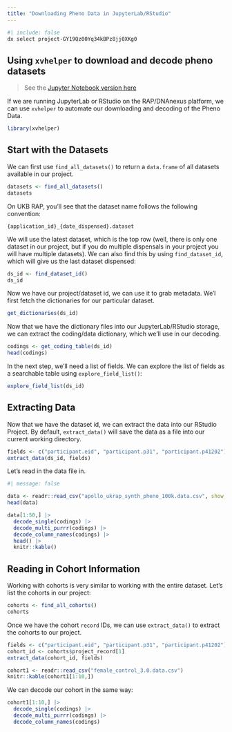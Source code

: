 ```yaml
---
title: "Downloading Pheno Data in JupyterLab/RStudio"
---
```


```bash
#| include: false
dx select project-GY19Qz00Yq34kBPz8jj0XKg0
```

## Using `xvhelper` to download and decode pheno datasets

> See the [Jupyter Notebook version here](https://github.com/laderast/xvhelper/blob/master/vignettes/articles/downloading-pheno-data.ipynb)

If we are running JupyterLab or RStudio on the RAP/DNAnexus platform, we can use `xvhelper` to automate our downloading and decoding of the Pheno Data.

```r
library(xvhelper)
```

## Start with the Datasets

We can first use `find_all_datasets()` to return a `data.frame` of all datasets available in our project.

```r
datasets <- find_all_datasets()
datasets
```

On UKB RAP, you'll see that the dataset name follows the following convention:

`{application_id}_{date_dispensed}.dataset`

We will use the latest dataset, which is the top row (well, there is only one dataset in our project, but if you do multiple dispensals in your project you will have multiple datasets). We can also find this by using `find_dataset_id`, which will give us the last dataset dispensed:

```r
ds_id <- find_dataset_id()
ds_id
```

Now we have our project/dataset id, we can use it to grab metadata. We'l first fetch the dictionaries for our particular dataset.

```r
get_dictionaries(ds_id)
```

Now that we have the dictionary files into our JupyterLab/RStudio storage, we can extract the coding/data dictionary, which we'll use in our decoding.

```r
codings <- get_coding_table(ds_id)
head(codings)
```

In the next step, we'll need a list of fields. We can explore the list of fields as a searchable table using `explore_field_list()`:

```r
explore_field_list(ds_id)
```

## Extracting Data

Now that we have the dataset id, we can extract the data into our RStudio Project. By default, `extract_data()` will save the data as a file into our current working directory.

```r
fields <- c("participant.eid", "participant.p31", "participant.p41202")
extract_data(ds_id, fields)
```

Let's read in the data file in. 

```r
#| message: false

data <- readr::read_csv("apollo_ukrap_synth_pheno_100k.data.csv", show_col_types = FALSE)
head(data)
```

```r
data[1:50,] |>
  decode_single(codings) |>
  decode_multi_purrr(codings) |>
  decode_column_names(codings) |>
  head() |>
  knitr::kable()
```

## Reading in Cohort Information

Working with cohorts is very similar to working with the entire dataset. Let's list the cohorts in our project:

```r
cohorts <- find_all_cohorts()
cohorts
```

Once we have the cohort `record` IDs, we can use `extract_data()` to extract the cohorts to our project.

```r
fields <- c("participant.eid", "participant.p31", "participant.p41202")
cohort_id <- cohorts$project_record[1]
extract_data(cohort_id, fields)
```
```r
cohort1 <- readr::read_csv("female_control_3.0.data.csv")
knitr::kable(cohort1[1:10,])
```

We can decode our cohort in the same way:

```r
cohort1[1:10,] |>
  decode_single(codings) |>
  decode_multi_purrr(codings) |>
  decode_column_names(codings)
```
